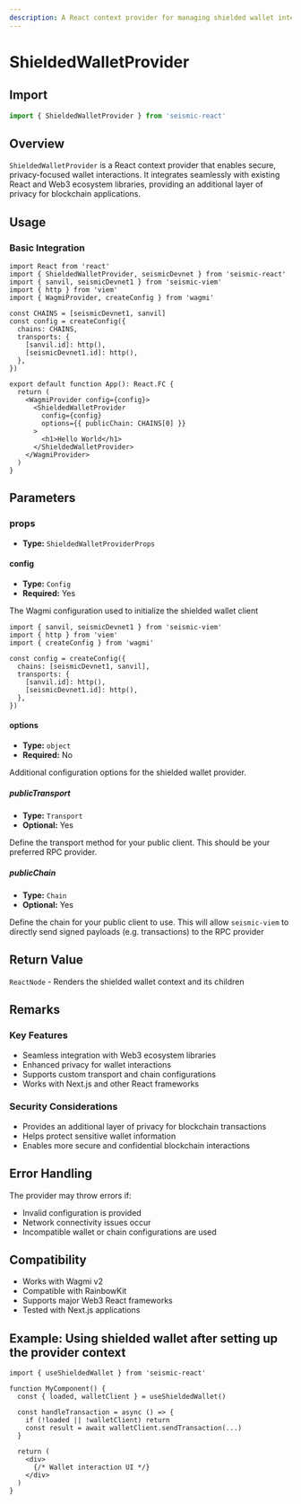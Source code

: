 ```yaml
---
description: A React context provider for managing shielded wallet interactions with enhanced privacy and security.
---
```


# ShieldedWalletProvider

## Import

```ts
import { ShieldedWalletProvider } from 'seismic-react'
```

## Overview

`ShieldedWalletProvider` is a React context provider that enables secure, privacy-focused wallet interactions. It integrates seamlessly with existing React and Web3 ecosystem libraries, providing an additional layer of privacy for blockchain applications.

## Usage

### Basic Integration

```tsx
import React from 'react'
import { ShieldedWalletProvider, seismicDevnet } from 'seismic-react'
import { sanvil, seismicDevnet1 } from 'seismic-viem'
import { http } from 'viem'
import { WagmiProvider, createConfig } from 'wagmi'

const CHAINS = [seismicDevnet1, sanvil]
const config = createConfig({
  chains: CHAINS,
  transports: {
    [sanvil.id]: http(),
    [seismicDevnet1.id]: http(),
  },
})

export default function App(): React.FC {
  return (
    <WagmiProvider config={config}>
      <ShieldedWalletProvider
        config={config}
        options={{ publicChain: CHAINS[0] }}
      >
        <h1>Hello World</h1>
      </ShieldedWalletProvider>
    </WagmiProvider>
  )
}
```

## Parameters

### props

- **Type:** `ShieldedWalletProviderProps`

#### config

- **Type:** `Config`
- **Required:** Yes

The Wagmi configuration used to initialize the shielded wallet client

```tsx
import { sanvil, seismicDevnet1 } from 'seismic-viem'
import { http } from 'viem'
import { createConfig } from 'wagmi'

const config = createConfig({
  chains: [seismicDevnet1, sanvil],
  transports: {
    [sanvil.id]: http(),
    [seismicDevnet1.id]: http(),
  },
})
```

#### options

- **Type:** `object`
- **Required:** No

Additional configuration options for the shielded wallet provider.

##### publicTransport

- **Type:** `Transport`
- **Optional:** Yes

Define the transport method for your public client. This should be your preferred RPC provider.

##### publicChain

- **Type:** `Chain`
- **Optional:** Yes

Define the chain for your public client to use. This will allow `seismic-viem` to directly send signed payloads (e.g. transactions) to the RPC provider

## Return Value

`ReactNode` - Renders the shielded wallet context and its children

## Remarks

### Key Features

- Seamless integration with Web3 ecosystem libraries
- Enhanced privacy for wallet interactions
- Supports custom transport and chain configurations
- Works with Next.js and other React frameworks

### Security Considerations

- Provides an additional layer of privacy for blockchain transactions
- Helps protect sensitive wallet information
- Enables more secure and confidential blockchain interactions

## Error Handling

The provider may throw errors if:

- Invalid configuration is provided
- Network connectivity issues occur
- Incompatible wallet or chain configurations are used

## Compatibility

- Works with Wagmi v2
- Compatible with RainbowKit
- Supports major Web3 React frameworks
- Tested with Next.js applications

## Example: Using shielded wallet after setting up the provider context

```tsx
import { useShieldedWallet } from 'seismic-react'

function MyComponent() {
  const { loaded, walletClient } = useShieldedWallet()

  const handleTransaction = async () => {
    if (!loaded || !walletClient) return
    const result = await walletClient.sendTransaction(...)
  }

  return (
    <div>
      {/* Wallet interaction UI */}
    </div>
  )
}
```
